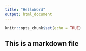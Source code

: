 ```yaml
---
title: "HelloWord"
output: html_document
---
```


```r
knitr::opts_chunk$set(echo = TRUE)
```

## This is a markdown file
